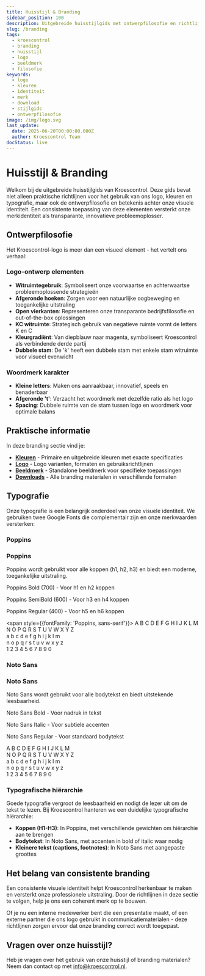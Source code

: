```yaml
---
title: Huisstijl & Branding
sidebar_position: 100
description: Uitgebreide huisstijlgids met ontwerpfilosofie en richtlijnen voor de Kroescontrol visuele identiteit.
slug: /branding
tags:
  - kroescontrol
  - branding
  - huisstijl
  - logo
  - beeldmerk
  - filosofie
keywords:
  - logo
  - kleuren
  - identiteit
  - merk
  - download
  - stijlgids
  - ontwerpfilosofie
image: /img/logo.svg
last_update:
  date: 2025-06-20T00:00:00.000Z
  author: Kroescontrol Team
docStatus: live
---
```


# Huisstijl & Branding

Welkom bij de uitgebreide huisstijlgids van Kroescontrol. Deze gids bevat niet alleen praktische richtlijnen voor het gebruik van ons logo, kleuren en typografie, maar ook de ontwerpfilosofie en betekenis achter onze visuele identiteit. Een consistente toepassing van deze elementen versterkt onze merkidentiteit als transparante, innovatieve probleemoplosser.

## Ontwerpfilosofie

Het Kroescontrol-logo is meer dan een visueel element - het vertelt ons verhaal:

### Logo-ontwerp elementen
- **Witruimtegebruik**: Symboliseert onze voorwaartse en achterwaartse probleemoplossende strategieën
- **Afgeronde hoeken**: Zorgen voor een natuurlijke oogbeweging en toegankelijke uitstraling
- **Open vierkanten**: Representeren onze transparante bedrijfsfilosofie en out-of-the-box oplossingen
- **KC witruimte**: Strategisch gebruik van negatieve ruimte vormt de letters K en C
- **Kleurgradiënt**: Van diepblauw naar magenta, symboliseert Kroescontrol als verbindende derde partij
- **Dubbele stam**: De 'k' heeft een dubbele stam met enkele stam witruimte voor visueel evenwicht

### Woordmerk karakter
- **Kleine letters**: Maken ons aanraakbaar, innovatief, speels en benaderbaar
- **Afgeronde 't'**: Verzacht het woordmerk met dezelfde ratio als het logo
- **Spacing**: Dubbele ruimte van de stam tussen logo en woordmerk voor optimale balans

## Praktische informatie

In deze branding sectie vind je:

- [**Kleuren**](./kleuren) - Primaire en uitgebreide kleuren met exacte specificaties
- [**Logo**](./logo) - Logo varianten, formaten en gebruiksrichtlijnen
- [**Beeldmerk**](./beeldmerk) - Standalone beeldmerk voor specifieke toepassingen
- [**Downloads**](./downloads) - Alle branding materialen in verschillende formaten

## Typografie

Onze typografie is een belangrijk onderdeel van onze visuele identiteit. We gebruiken twee Google Fonts die complementair zijn en onze merkwaarden versterken:

### Poppins

<div style={{fontFamily: 'Poppins, sans-serif', fontSize: '18px', marginBottom: '20px'}}>
  <h3 style={{fontFamily: 'Poppins, sans-serif', fontWeight: '600', fontSize: '24px', marginBottom: '16px'}}>Poppins</h3>
  <p style={{fontFamily: 'Poppins, sans-serif'}}>Poppins wordt gebruikt voor alle koppen (h1, h2, h3) en biedt een moderne, toegankelijke uitstraling.</p>
  <span style={{fontFamily: 'Poppins, sans-serif'}}><span style={{fontWeight: '700'}}>Poppins Bold (700)</span> - Voor h1 en h2 koppen</span>
  <p style={{fontFamily: 'Poppins, sans-serif'}}><span style={{fontWeight: '600'}}>Poppins SemiBold (600)</span> - Voor h3 en h4 koppen</p>
  <p style={{fontFamily: 'Poppins, sans-serif'}}><span style={{fontWeight: '400'}}>Poppins Regular (400)</span> - Voor h5 en h6 koppen</p>

  <span style={{fontFamily: 'Poppins, sans-serif'}}>
    A B C D E F G H I J K L M<br/>
    N O P Q R S T U V W X Y Z<br/>
    a b c d e f g h i j k l m<br/>
    n o p q r s t u v w x y z<br/>
    1 2 3 4 5 6 7 8 9 0
  </span>
</div>

### Noto Sans

<div style={{fontFamily: 'Noto Sans, sans-serif', fontSize: '16px', marginBottom: '20px'}}>
  <h3 style={{fontFamily: 'Noto Sans, sans-serif', fontWeight: '600', fontSize: '24px', marginBottom: '16px'}}>Noto Sans</h3>
  <p style={{fontFamily: 'Noto Sans, sans-serif'}}>Noto Sans wordt gebruikt voor alle bodytekst en biedt uitstekende leesbaarheid.</p>
  <p style={{fontFamily: 'Noto Sans, sans-serif'}}><span style={{fontWeight: 'bold'}}>Noto Sans Bold</span> - Voor nadruk in tekst</p>
  <span style={{fontFamily: 'Noto Sans, sans-serif'}}><span style={{fontStyle: 'italic'}}>Noto Sans Italic</span> - Voor subtiele accenten</span>
  <p style={{fontFamily: 'Noto Sans, sans-serif'}}><span style={{fontWeight: 'normal'}}>Noto Sans Regular</span> - Voor standaard bodytekst</p>

  <p style={{fontFamily: 'Noto Sans, sans-serif'}}>
    A B C D E F G H I J K L M<br/>
    N O P Q R S T U V W X Y Z<br/>
    a b c d e f g h i j k l m<br/>
    n o p q r s t u v w x y z<br/>
    1 2 3 4 5 6 7 8 9 0
  </p>
</div>

### Typografische hiërarchie

Goede typografie vergroot de leesbaarheid en nodigt de lezer uit om de tekst te lezen. Bij Kroescontrol hanteren we een duidelijke typografische hiërarchie:

- **Koppen (H1-H3)**: In Poppins, met verschillende gewichten om hiërarchie aan te brengen
- **Bodytekst**: In Noto Sans, met accenten in bold of italic waar nodig
- **Kleinere tekst (captions, footnotes)**: In Noto Sans met aangepaste groottes

## Het belang van consistente branding

Een consistente visuele identiteit helpt Kroescontrol herkenbaar te maken en versterkt onze professionele uitstraling. Door de richtlijnen in deze sectie te volgen, help je ons een coherent merk op te bouwen.

Of je nu een interne medewerker bent die een presentatie maakt, of een externe partner die ons logo gebruikt in communicatiematerialen - deze richtlijnen zorgen ervoor dat onze branding correct wordt toegepast.

## Vragen over onze huisstijl?

Heb je vragen over het gebruik van onze huisstijl of branding materialen? Neem dan contact op met [info@kroescontrol.nl](mailto:info@kroescontrol.nl).
